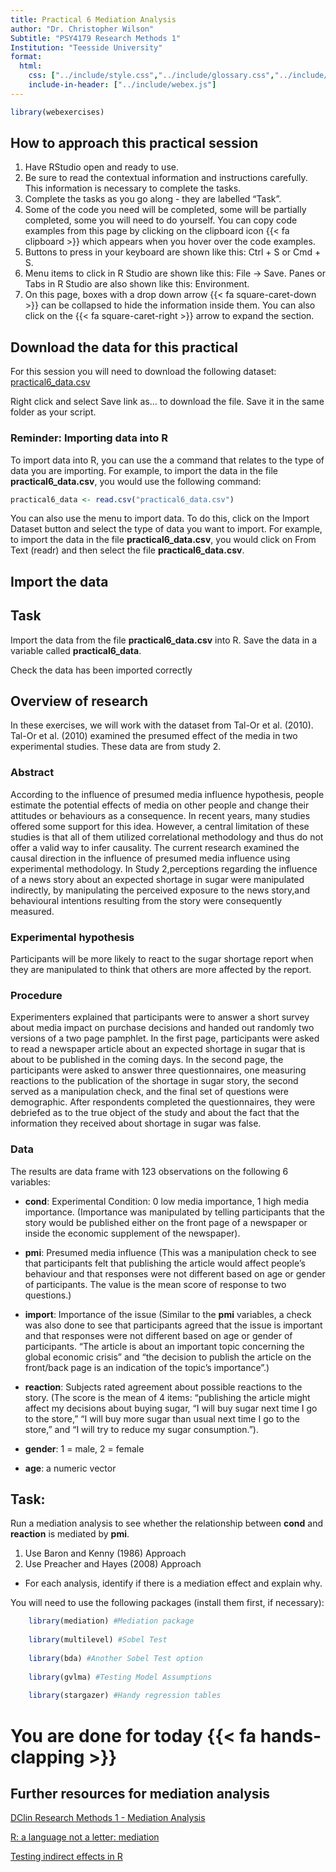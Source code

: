 ```yaml
---
title: Practical 6 Mediation Analysis
author: "Dr. Christopher Wilson"
Subtitle: "PSY4179 Research Methods 1"
Institution: "Teesside University"
format:
  html:
    css: ["../include/style.css","../include/glossary.css","../include/booktem.css", "../include/webex.css"]
    include-in-header: ["../include/webex.js"]
---
```



```r
library(webexercises)
```


::: {.callout-tip collapse="true"} 
# How to approach this practical session

1. Have RStudio open and ready to use.
1. Be sure to read the contextual information and instructions carefully. This information is necessary to complete the tasks.
1. Complete the tasks as you go along - they are labelled "Task".
1. Some of the code you need will be completed, some will be partially completed, some you will need to do yourself. You can copy code examples from this page by clicking on the clipboard icon {{< fa clipboard >}} which appears when you hover over the code examples.
1. Buttons to press in your keyboard are shown like this: <pc>Ctrl + S</pc> or <mac>Cmd + S</mac>. 
1. Menu items to click in R Studio are shown like this: <if>File -> Save</if>. Panes or Tabs in R Studio are also shown like this: <if>Environment</if>.
1. On this page, boxes with a drop down arrow {{< fa square-caret-down >}} can be collapsed to hide the information inside them. You can also click on the {{< fa square-caret-right >}} arrow to expand the section.
:::


::: {.callout-important collapse="false"}

# Download the data for this practical

For this session you will need to download the following dataset: [practical6_data.csv](practical6_data.csv)

Right click and select <if>Save link as...</if> to download the file. Save it in the same folder as your script.

### Reminder: Importing data into R

To import data into R, you can use the a command that relates to the type of data you are importing. For example, to import the data in the file **practical6_data.csv**, you would use the following command:

```r
practical6_data <- read.csv("practical6_data.csv")

```

You can also use the menu to import data. To do this, click on the <if>Import Dataset</if> button and select the type of data you want to import. For example, to import the data in the file **practical6_data.csv**, you would click on <if>From Text (readr)</if> and then select the file **practical6_data.csv**.

:::

## Import the data

::: {.callout-note}

# Task

Import the data from the file **practical6_data.csv** into R. Save the data in a variable called **practical6_data**.

Check the data has been imported correctly
:::

## Overview of research 
In these exercises, we will work with the dataset from Tal-Or et al. (2010). Tal-Or et al. (2010) examined the presumed effect of the media in two experimental studies. These data are from study 2.

### Abstract
According to the influence of presumed media influence hypothesis, people estimate the potential effects of media on other people and change their attitudes or behaviours as a consequence. In recent years, many studies offered some support for this idea. However, a
central limitation of these studies is that all of them utilized correlational methodology and thus do not offer a valid way to infer causality. The current research examined the causal direction in the influence of presumed media influence using experimental methodology. In Study 2,perceptions regarding the influence of a news story about an expected shortage in sugar were manipulated indirectly, by manipulating the perceived exposure to the news
story,and behavioural intentions resulting from the story were consequently measured.

### Experimental hypothesis 

Participants will be more likely to react to the sugar shortage report when they are manipulated to think that others are more affected by the report.

### Procedure
Experimenters explained that participants were to answer a short survey about media impact on purchase decisions and handed out randomly two versions of a two page pamphlet. In the first page, participants were asked to read a newspaper article about an expected shortage in sugar that is about to be published in the coming days. In the second page, the participants were asked to answer three questionnaires, one measuring reactions to the publication of the shortage in sugar story, the second served as a manipulation check, and the final set of questions were demographic. After respondents completed the questionnaires, they were debriefed as to the true object of the study and about the fact that the information they received about shortage in sugar was false.

### Data

The results are data frame with 123 observations on the following 6 variables:

- **cond**: Experimental Condition: 0 low media importance, 1 high media importance. (Importance was manipulated by telling participants that the story would be published either on the front page of a newspaper or inside the economic supplement of the newspaper).

- **pmi**: Presumed media influence (This was a manipulation check to see that participants felt that publishing the article would affect people’s behaviour and that responses were not different based on age or gender of participants. The value is the mean score of response to two questions.) 

- **import**: Importance of the issue (Similar to the **pmi** variables, a check was also done to see that participants agreed that the issue is important and that responses were not different based on age or gender of participants. “The article is about an important topic concerning the global economic crisis” and “the decision to publish the article on the front/back page is an indication of the topic’s importance”.)

- **reaction**: Subjects rated agreement about possible reactions to the story. (The score is the mean of 4 items: “publishing the article might affect my decisions about buying sugar, “I will buy sugar next time I go to the store,” “I will buy more sugar than usual next time I go to the store,” and “I will try to reduce my sugar consumption.”).

- **gender**: 1 = male, 2 = female

- **age**: a numeric vector

::: {.callout-note}
# Task:
Run a mediation analysis to see whether the relationship between **cond** and **reaction** is mediated by **pmi**.

1.  Use Baron and Kenny (1986) Approach
2.  Use Preacher and Hayes (2008) Approach

- For each analysis, identify if there is a mediation effect and explain why.

You will need to use the following packages (install them first, if necessary):
```r
    library(mediation) #Mediation package
    
    library(multilevel) #Sobel Test
    
    library(bda) #Another Sobel Test option
    
    library(gvlma) #Testing Model Assumptions 
    
    library(stargazer) #Handy regression tables
```
:::


# You are done for today {{< fa hands-clapping >}}

::: {.callout-tip collapse="true"}
# Further resources for mediation analysis

[DClin Research Methods 1 - Mediation Analysis](https://christopherjwilson.github.io/APRM23/mediation.html)

[R: a language not a letter: mediation](https://ademos.people.uic.edu/Chapter14.html)

[Testing indirect effects in R](https://nmmichalak.github.io/nicholas_michalak/blog_entries/2018/nrg01/nrg01.html)
:::
